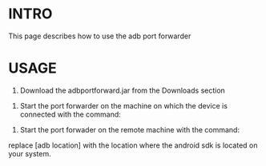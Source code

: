 =INTRO=

This page describes how to use the adb port forwarder

=USAGE=

# Download the adbportforward.jar from the Downloads section

# Start the port forwarder on the machine on which the device is connected with the command: 

{{{java -jar adbportforward.jar server adblocation=[adb location]}}}

# Start the port forwader on the remote machine with the command:

{{{java -jar adbportforward.jar client adblocation=[adb location] remotehost=[ip of machine to which android device is connected]}}}

replace [adb location] with the location where the android sdk is located on your system.
